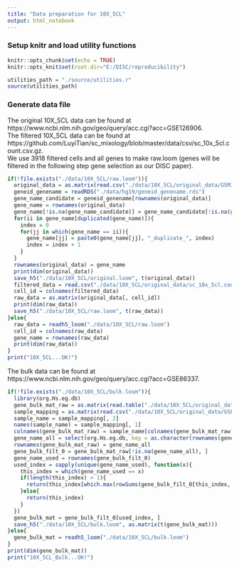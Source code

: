 ```yaml
---
title: "Data preparation for 10X_5CL"
output: html_notebook
---
```

### Setup knitr and load utility functions
```r
knitr::opts_chunk$set(echo = TRUE)
knitr::opts_knit$set(root.dir="E:/DISC/reproducibility")
```
```r
utilities_path = "./source/utilities.r"
source(utilities_path)
```
### Generate data file
The original 10X_5CL data can be found at https://www.ncbi.nlm.nih.gov/geo/query/acc.cgi?acc=GSE126906.</br>
The filtered 10X_5CL data can be found at https://github.com/LuyiTian/sc_mixology/blob/master/data/csv/sc_10x_5cl.count.csv.gz.</br>
We use 3918 filtered cells and all genes to make raw.loom (genes will be filtered in the following step gene selection as our DISC paper).
```r
if(!file.exists("./data/10X_5CL/raw.loom")){
  original_data = as.matrix(read.csv("./data/10X_5CL/original_data/GSM3618014_gene_count.csv.gz", header = T, sep = ",", row.names = 1))# 32895  5001
  geneid_genename = readRDS("./data/hg19/geneid_genename.rds")
  gene_name_candidate = geneid_genename[rownames(original_data)]
  gene_name = rownames(original_data)
  gene_name[!is.na(gene_name_candidate)] = gene_name_candidate[!is.na(gene_name_candidate)]
  for(ii in gene_name[duplicated(gene_name)]){
    index = 0
    for(jj in which(gene_name == ii)){
      gene_name[jj] = paste0(gene_name[jj], "_duplicate_", index)
      index = index + 1
    }
  }
  rownames(original_data) = gene_name
  print(dim(original_data))
  save_h5("./data/10X_5CL/original.loom", t(original_data))
  filtered_data = read.csv("./data/10X_5CL/original_data/sc_10x_5cl.count.csv.gz", header = T, row.names = 1)
  cell_id = colnames(filtered_data)
  raw_data = as.matrix(original_data[, cell_id])
  print(dim(raw_data))
  save_h5("./data/10X_5CL/raw.loom", t(raw_data))
}else{
  raw_data = readh5_loom("./data/10X_5CL/raw.loom")
  cell_id = colnames(raw_data)
  gene_name = rownames(raw_data)
  print(dim(raw_data))
}
print("10X_5CL...OK!")
```
The bulk data can be found at https://www.ncbi.nlm.nih.gov/geo/query/acc.cgi?acc=GSE86337. </br>
```r
if(!file.exists("./data/10X_5CL/bulk.loom")){
  library(org.Hs.eg.db)
  gene_bulk_mat_raw = as.matrix(read.table("./data/10X_5CL/original_data/GSE86337_reverse.stranded.unfiltered.count.matrix.txt.gz", header = T, row.names = 1, sep = "\t"))
  sample_mapping = as.matrix(read.csv("./data/10X_5CL/original_data/GSE86337_sample_id_sample_name.txt", sep = "\t"))
  sample_name = sample_mapping[, 2]
  names(sample_name) = sample_mapping[, 1]
  colnames(gene_bulk_mat_raw) = sample_name[colnames(gene_bulk_mat_raw)]
  gene_name_all = select(org.Hs.eg.db, key = as.character(rownames(gene_bulk_mat_raw)), columns = c("SYMBOL"), keytype = "ENTREZID")$SYMBOL
  rownames(gene_bulk_mat_raw) = gene_name_all
  gene_bulk_filt_0 = gene_bulk_mat_raw[!is.na(gene_name_all), ]
  gene_name_used = rownames(gene_bulk_filt_0)
  used_index = sapply(unique(gene_name_used), function(x){
    this_index = which(gene_name_used == x)
    if(length(this_index) > 1){
      return(this_index[which.max(rowSums(gene_bulk_filt_0[this_index, ]))])
    }else{
      return(this_index)
    }
  })
  gene_bulk_mat = gene_bulk_filt_0[used_index, ]
  save_h5("./data/10X_5CL/bulk.loom", as.matrix(t(gene_bulk_mat)))
}else{
  gene_bulk_mat = readh5_loom("./data/10X_5CL/bulk.loom")
}
print(dim(gene_bulk_mat))
print("10X_5CL_Bulk...OK!")
```
